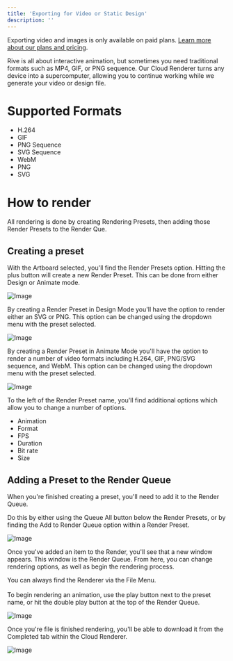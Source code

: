 ```yaml
---
title: 'Exporting for Video or Static Design'
description: ''
---
```


<Note>Exporting video and images is only available on paid plans. [Learn more about our plans and pricing](https://rive.app/pricing).</Note>

Rive is all about interactive animation, but sometimes you need  traditional formats such as MP4, GIF, or PNG sequence. Our Cloud Renderer turns any device into a supercomputer, allowing you to continue working while we generate your video or design file.

# Supported Formats

- H.264
- GIF
- PNG Sequence
- SVG Sequence
- WebM
- PNG
- SVG

# How to render

All rendering is done by creating Rendering Presets, then adding those Render Presets to the Render Que.

## Creating a preset

With the Artboard selected, you'll find the Render Presets option. Hitting the plus button will create a new Render Preset. This can be done from either Design or Animate mode.

![Image](/images/editor/exporting/36d52cd8-b10b-444f-8231-a1dc74e7511c.webp)

By creating a Render Preset in Design Mode you'll have the option to render either an SVG or PNG. This option can be changed using the dropdown menu with the preset selected.

![Image](/images/editor/exporting/d002a7fd-0c64-4adf-8ed9-bdd886c4ef6a.webp)

By creating a Render Preset in Animate Mode you'll have the option to render a number of video formats including  H.264, GIF, PNG/SVG sequence, and WebM. This option can be changed using the dropdown menu with the preset selected.

![Image](https://ucarecdn.com/e826d407-8977-4ed7-9c02-f35a8a30441b/)

To the left of the Render Preset name, you'll find additional options which allow you to change a number of options.

- Animation
- Format
- FPS
- Duration
- Bit rate
- Size

## Adding a Preset to the Render Queue

When you're finished creating a preset, you'll need to add it to the Render Queue.

Do this by either using the Queue All button below the Render Presets, or by finding the Add to Render Queue option within a Render Preset.

![Image](/images/editor/exporting/af23a14f-9a85-4bf6-af36-10a867fd8ca8.webp)

Once you've added an item to the Render, you'll see that a new window appears. This window is the Render Queue. From here, you can change rendering options, as well as begin the rendering process.

You can always find the Renderer via the File Menu.\
\
To begin rendering an animation, use the play button next to the preset name, or hit the double play button at the top of the Render Queue.

![Image](/images/editor/exporting/137a5d20-809e-4344-9d92-8e41519c7b45.webp)

Once you're file  is finished rendering, you'll be able to download it from the Completed tab within the Cloud Renderer.

![Image](/images/editor/exporting/67a9f6ab-7738-4f6e-bce4-21518e01ca2a.webp)